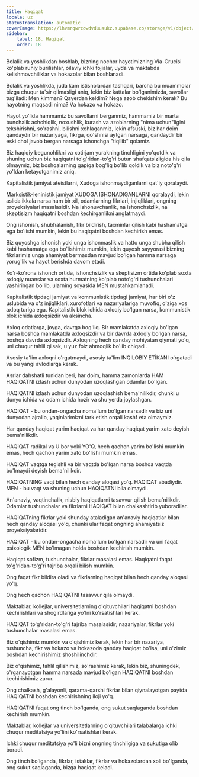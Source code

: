 ```yaml
---
title: Haqiqat
locale: uz
statusTranslation: automatic
coverImage: https://lhvmrqwrcowdvduuaukz.supabase.co/storage/v1/object/public/strapi-uploads/small_cover-educacion-fundamental.webp-2d51a7828a2b1309555be27f7e2a61a0.webp
sidebar:
    label: 18. Haqiqat
    order: 18
---
```

Bolalik va yoshlikdan boshlab, bizning nochor hayotimizning Via-Crucisi ko'plab ruhiy burilishlar, oilaviy ichki fojialar, uyda va maktabda kelishmovchiliklar va hokazolar bilan boshlanadi.

Bolalik va yoshlikda, juda kam istisnolardan tashqari, barcha bu muammolar bizga chuqur ta'sir qilmasligi aniq, lekin biz kattalar bo'lganimizda, savollar tug'iladi: Men kimman? Qayerdan keldim? Nega azob chekishim kerak? Bu hayotning maqsadi nima? Va hokazo va hokazo.

Hayot yo'lida hammamiz bu savollarni berganmiz, hammamiz bir marta bunchalik achchiqlik, noxushlik, kurash va azoblarning "nima uchun"ligini tekshirishni, so'rashni, bilishni xohlaganmiz, lekin afsuski, biz har doim qandaydir bir nazariyaga, fikrga, qo'shnisi aytgan narsaga, qandaydir bir eski chol javob bergan narsaga ishonchga "tiqilib" qolamiz.

Biz haqiqiy begunohlikni va xotirjam yurakning tinchligini yo'qotdik va shuning uchun biz haqiqatni to'g'ridan-to'g'ri butun shafqatsizligida his qila olmaymiz, biz boshqalarning gapiga bog'liq bo'lib qoldik va biz noto'g'ri yo'ldan ketayotganimiz aniq.

Kapitalistik jamiyat ateistlarni, Xudoga ishonmaydiganlarni qat'iy qoralaydi.

Marksistik-leninistik jamiyat XUDOGA ISHONADIGANLARNI qoralaydi, lekin aslida ikkala narsa ham bir xil, odamlarning fikrlari, injiqliklari, ongning proyeksiyalari masalasidir. Na ishonuvchanlik, na ishonchsizlik, na skeptisizm haqiqatni boshdan kechirganlikni anglatmaydi.

Ong ishonish, shubhalanish, fikr bildirish, taxminlar qilish kabi hashamatga ega bo'lishi mumkin, lekin bu haqiqatni boshdan kechirish emas.

Biz quyoshga ishonish yoki unga ishonmaslik va hatto unga shubha qilish kabi hashamatga ega bo'lishimiz mumkin, lekin quyosh sayyorasi bizning fikrlarimiz unga ahamiyat bermasdan mavjud bo'lgan hamma narsaga yorug'lik va hayot berishda davom etadi.

Ko'r-ko'rona ishonch ortida, ishonchsizlik va skeptisizm ortida ko'plab soxta axloqiy nuanslar va soxta hurmatning ko'plab noto'g'ri tushunchalari yashiringan bo'lib, ularning soyasida MEN mustahkamlanadi.

Kapitalistik tipdagi jamiyat va kommunistik tipdagi jamiyat, har biri o'z uslubida va o'z injiqliklari, xurofotlari va nazariyalariga muvofiq, o'ziga xos axloq turiga ega. Kapitalistik blok ichida axloqiy bo'lgan narsa, kommunistik blok ichida axloqsizdir va aksincha.

Axloq odatlarga, joyga, davrga bog'liq. Bir mamlakatda axloqiy bo'lgan narsa boshqa mamlakatda axloqsizdir va bir davrda axloqiy bo'lgan narsa, boshqa davrda axloqsizdir. Axloqning hech qanday mohiyatan qiymati yo'q, uni chuqur tahlil qilsak, u yuz foiz ahmoqlik bo'lib chiqadi.

Asosiy ta'lim axloqni o'rgatmaydi, asosiy ta'lim INQILOBIY ETİKANI o'rgatadi va bu yangi avlodlarga kerak.

Asrlar dahshatli tunidan beri, har doim, hamma zamonlarda HAM HAQIQATNI izlash uchun dunyodan uzoqlashgan odamlar bo'lgan.

HAQIQATNI izlash uchun dunyodan uzoqlashish bema'nilikdir, chunki u dunyo ichida va odam ichida hozir va shu yerda joylashgan.

HAQIQAT - bu ondan-ongacha noma'lum bo'lgan narsadir va biz uni dunyodan ajralib, yaqinlarimizni tark etish orqali kashf eta olmaymiz.

Har qanday haqiqat yarim haqiqat va har qanday haqiqat yarim xato deyish bema'nilikdir.

HAQIQAT radikal va U bor yoki YO'Q, hech qachon yarim bo'lishi mumkin emas, hech qachon yarim xato bo'lishi mumkin emas.

HAQIQAT vaqtga tegishli va bir vaqtda bo'lgan narsa boshqa vaqtda bo'lmaydi deyish bema'nilikdir.

HAQIQATNING vaqt bilan hech qanday aloqasi yo'q. HAQIQAT abadiydir. MEN - bu vaqt va shuning uchun HAQIQATNI bila olmaydi.

An'anaviy, vaqtinchalik, nisbiy haqiqatlarni tasavvur qilish bema'nilikdir. Odamlar tushunchalar va fikrlarni HAQIQAT bilan chalkashtirib yuboradilar.

HAQIQATning fikrlar yoki shunday ataladigan an'anaviy haqiqatlar bilan hech qanday aloqasi yo'q, chunki ular faqat ongning ahamiyatsiz proyeksiyalaridir.

HAQIQAT - bu ondan-ongacha noma'lum bo'lgan narsadir va uni faqat psixologik MEN bo'lmagan holda boshdan kechirish mumkin.

Haqiqat sofizm, tushunchalar, fikrlar masalasi emas. Haqiqatni faqat to'g'ridan-to'g'ri tajriba orqali bilish mumkin.

Ong faqat fikr bildira oladi va fikrlarning haqiqat bilan hech qanday aloqasi yo'q.

Ong hech qachon HAQIQATNI tasavvur qila olmaydi.

Maktablar, kollejlar, universitetlarning o'qituvchilari haqiqatni boshdan kechirishlari va shogirdlariga yo'lni ko'rsatishlari kerak.

HAQIQAT to'g'ridan-to'g'ri tajriba masalasidir, nazariyalar, fikrlar yoki tushunchalar masalasi emas.

Biz o'qishimiz mumkin va o'qishimiz kerak, lekin har bir nazariya, tushuncha, fikr va hokazo va hokazoda qanday haqiqat bo'lsa, uni o'zimiz boshdan kechirishimiz shoshilinchdir.

Biz o'qishimiz, tahlil qilishimiz, so'rashimiz kerak, lekin biz, shuningdek, o'rganayotgan hamma narsada mavjud bo'lgan HAQIQATNI boshdan kechirishimiz zarur.

Ong chalkash, g'alayonli, qarama-qarshi fikrlar bilan qiynalayotgan paytda HAQIQATNI boshdan kechirishning iloji yo'q.

HAQIQATNI faqat ong tinch bo'lganda, ong sukut saqlaganda boshdan kechirish mumkin.

Maktablar, kollejlar va universitetlarning o'qituvchilari talabalarga ichki chuqur meditatsiya yo'lini ko'rsatishlari kerak.

Ichki chuqur meditatsiya yo'li bizni ongning tinchligiga va sukutiga olib boradi.

Ong tinch bo'lganda, fikrlar, istaklar, fikrlar va hokazolardan xoli bo'lganda, ong sukut saqlaganda, bizga haqiqat keladi.

